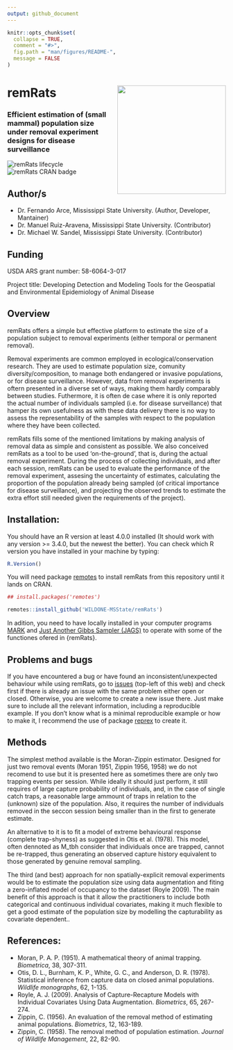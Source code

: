 ```yaml
---
output: github_document
---
```


```r
knitr::opts_chunk$set(
  collapse = TRUE,
  comment = "#>",
  fig.path = "man/figures/README-",
  message = FALSE
)
```


# remRats <img src='man/figures/logo.png' align="right" height="250" />

### Efficient estimation of (small mammal) population size under removal experiment designs for disease surveillance


![remRats lifecycle](man/figures/lifecycle-experimental.svg)
![remRats CRAN badge](man/figures/badge-cran.svg)


## Author/s

- Dr. Fernando Arce, Mississippi State University. (Author, Developer, Mantainer)
- Dr. Manuel Ruiz-Aravena, Mississippi State University. (Contributor)
- Dr. Michael W. Sandel, Mississippi State University. (Contributor)

## Funding

USDA ARS grant number: 58-6064-3-017

Project title: Developing Detection and Modeling Tools for the Geospatial and Environmental Epidemiology of Animal Disease

## Overview

remRats offers a simple but effective platform to estimate the size of a population subject to removal experiments (either temporal or permanent removal).

Removal experiments are common employed in ecological/conservation research. They are used to estimate population size, comunity diversity/composition, to manage both endangered or invasive populations, or for disease surveillance. However, data from removal experiments is oftern presented in a diverse set of ways, making them hardly comparably between studies. Futhermore, it is often de case where it is only reported the actual number of individuals sampled (i.e. for disease surveillance) that hamper its own usefulness as with these data delivery there is no way to assess the representability of the samples with respect to the population where they have been collected.

remRats fills some of the mentioned limitations by making analysis of removal data as simple and consistent as possible. We also conceived remRats as a tool to be used 'on-the-ground', that is, during the actual removal experiment. During the process of collecting individuals, and after each session, remRats can be used to evaluate the performance of the removal experiment, assesing the uncertainty of estimates, calculating the proportion of the population already being sampled (of critical importance for disease surveillance), and projecting the observed trends to estimate the extra effort still needed given the requirements of the project).

## Installation:

You should have an R version at least 4.0.0 installed (It should work with any version >= 3.4.0, but the newest the better). You can check which R version you have installed in your machine by typing:

```r
R.Version()
```
You will need package [remotes](https://cran.r-project.org/package=remotes) to install remRats from this repository until it lands on CRAN.

```r
## install.packages('remotes')

remotes::install_github('WILDONE-MSState/remRats')
```
In adition, you need to have locally installed in your computer programs [MARK](http://www.phidot.org/software/mark/) and [Just Another Gibbs Sampler (JAGS)](https://mcmc-jags.sourceforge.io/) to operate with some of the functiones ofered in {remRats}.

## Problems and bugs

If you have encountered a bug or have found an inconsistent/unexpected behaviour while using remRats, go to [issues](https://github.com/WILDONE-MSState/remRats/issues) (top-left of this web) and check first if there is already an issue with the same problem either open or closed. Otherwise, you are welcome to create a new issue there. Just make sure to include all the relevant information, including a reproducible example. If you don't know what is a minimal reproducible example or how to make it, I recommend the use of package [reprex](https://cran.r-project.org/package=reprex) to create it.


## Methods

The simplest method available is the Moran-Zippin estimator. Designed for just two removal events (Moran 1951, Zippin 1956, 1958) we do not recomend to use but it is presented here as sometimes there are only two trapping events per session. While ideally it should just perform, it still requires of large capture probability of individuals, and, in the case of single catch traps, a reasonable large ammount of traps in relation to the (unknown) size of the population. Also, it requires the number of individuals removed in the seccon session being smaller than in the first to generate estimate.

An alternative to it is to fit a model of extreme behavioural response (complete trap-shyness) as suggested in Otis et al. (1978). This model, often dennoted as M_tbh consider that individuals once are trapped, cannot be re-trapped, thus generating an observed capture history equivalent to those generated by genuine removal sampling.

The third (and best) approach for non spatially-explicit removal experiments  would be to estimate the population size using data augmentation and fiting a zero-inflated model of occupancy to the dataset (Royle 2009). The main benefit of this approach is that it allow the practitioners to include both categorical and continuous individual covariates, making it much flexible to get a good estimate of the population size by modelling the capturability as covariate dependent..


## References:

- Moran, P. A. P. (1951). A mathematical theory of animal trapping. *Biometrica*, 38, 307-311.
- Otis, D. L., Burnham, K. P., White, G. C., and Anderson, D. R. (1978). Statistical inference from capture data on closed animal populations. *Wildlife monographs*, 62, 1-135.
- Royle, A. J. (2009). Analysis of Capture-Recapture Models with Individual Covariates Using Data Augmentation. *Biometrics*, 65, 267-274.
- Zippin, C. (1956). An evaluation of the removal method of estimating animal populations. *Biometrics*, 12, 163-189.
- Zippin, C. (1958). The removal method of population estimation. *Journal of Wildlife Management*, 22, 82-90.
